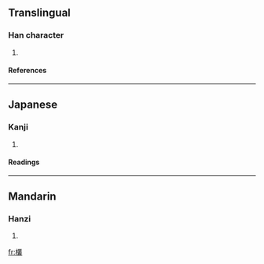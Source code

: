 ==Translingual==
===Han character===
{{Han char|rn=75|rad=木|as=18|sn=22|four=4394<sub>7</sub>|canj=木廿金水 (DTCE)}}
# {{defn|Han|sort=木18}}
====References====
{{Han ref|kx=0563.180|dkj=15925|dj=0951.310|hdz=21323.070|uh=6B09|ud=27401|bh=F6E6|bd=63206}}

----
==Japanese==
===Kanji===
{{ja-kanji|grade=|rs=木18}}
# {{defn|Japanese}} 
====Readings====
{{ja-readings|on=[[そう]] (sō), [[す]] (su)|kun=[[しげる]] (shigeru)}}

----
==Mandarin==
===Hanzi===
{{cmn-hanzi|pin=[[còng]] (cong4)|wg=ts'ung<sup>4</sup>}}
# {{defn|Mandarin}}

[[fr:欉]]